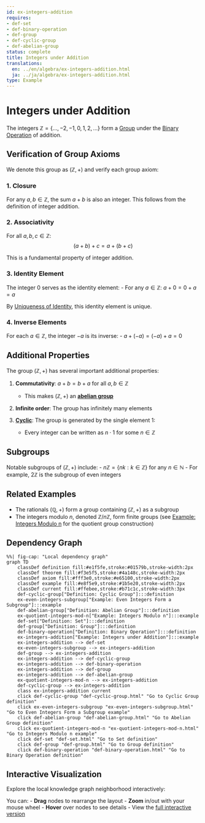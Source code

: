 ```yaml
---
id: ex-integers-addition
requires:
- def-set
- def-binary-operation
- def-group
- def-cyclic-group
- def-abelian-group
status: complete
title: Integers under Addition
translations:
  en: ../en/algebra/ex-integers-addition.html
  ja: ../ja/algebra/ex-integers-addition.html
type: Example
---
```


# Integers under Addition {#ex-integers-addition}

The integers $\mathbb{Z} = \{\ldots, -2, -1, 0, 1, 2, \ldots\}$ form a [Group](def-group.qmd) under the [Binary Operation](def-binary-operation.qmd) of addition.

## Verification of Group Axioms

We denote this group as $(\mathbb{Z}, +)$ and verify each group axiom:

### 1. Closure

For any $a, b \in \mathbb{Z}$, the sum $a + b$ is also an integer. This follows from the definition of integer addition.

### 2. Associativity

For all $a, b, c \in \mathbb{Z}$:
$$(a + b) + c = a + (b + c)$$

This is a fundamental property of integer addition.

### 3. Identity Element

The integer $0$ serves as the identity element:
- For any $a \in \mathbb{Z}$: $a + 0 = 0 + a = a$

By [Uniqueness of Identity](thm-unique-identity.qmd), this identity element is unique.

### 4. Inverse Elements

For each $a \in \mathbb{Z}$, the integer $-a$ is its inverse:
- $a + (-a) = (-a) + a = 0$

## Additional Properties

The group $(\mathbb{Z}, +)$ has several important additional properties:

1. **Commutativity**: $a + b = b + a$ for all $a, b \in \mathbb{Z}$
   - This makes $(\mathbb{Z}, +)$ an **[abelian group](def-abelian-group.qmd)**

2. **Infinite order**: The group has infinitely many elements

3. **[Cyclic](def-cyclic-group.qmd)**: The group is generated by the single element $1$:
   - Every integer can be written as $n \cdot 1$ for some $n \in \mathbb{Z}$

## Subgroups

Notable subgroups of $(\mathbb{Z}, +)$ include:
- $n\mathbb{Z} = \{nk : k \in \mathbb{Z}\}$ for any $n \in \mathbb{N}$
- For example, $2\mathbb{Z}$ is the subgroup of even integers

## Related Examples

- The rationals $(\mathbb{Q}, +)$ form a group containing $(\mathbb{Z}, +)$ as a subgroup
- The integers modulo $n$, denoted $\mathbb{Z}/n\mathbb{Z}$, form finite groups (see [Example: Integers Modulo n](ex-quotient-integers-mod-n.qmd) for the quotient group construction)

## Dependency Graph

```mermaid
%%| fig-cap: "Local dependency graph"
graph TD
    classDef definition fill:#e1f5fe,stroke:#01579b,stroke-width:2px
    classDef theorem fill:#f3e5f5,stroke:#4a148c,stroke-width:2px
    classDef axiom fill:#fff3e0,stroke:#e65100,stroke-width:2px
    classDef example fill:#e8f5e9,stroke:#1b5e20,stroke-width:2px
    classDef current fill:#ffebee,stroke:#b71c1c,stroke-width:3px
    def-cyclic-group["Definition: Cyclic Group"]:::definition
    ex-even-integers-subgroup["Example: Even Integers Form a Subgroup"]:::example
    def-abelian-group["Definition: Abelian Group"]:::definition
    ex-quotient-integers-mod-n["Example: Integers Modulo n"]:::example
    def-set["Definition: Set"]:::definition
    def-group["Definition: Group"]:::definition
    def-binary-operation["Definition: Binary Operation"]:::definition
    ex-integers-addition["Example: Integers under Addition"]:::example
    ex-integers-addition --> def-set
    ex-even-integers-subgroup --> ex-integers-addition
    def-group --> ex-integers-addition
    ex-integers-addition --> def-cyclic-group
    ex-integers-addition --> def-binary-operation
    ex-integers-addition --> def-group
    ex-integers-addition --> def-abelian-group
    ex-quotient-integers-mod-n --> ex-integers-addition
    def-cyclic-group --> ex-integers-addition
    class ex-integers-addition current
    click def-cyclic-group "def-cyclic-group.html" "Go to Cyclic Group definition"
    click ex-even-integers-subgroup "ex-even-integers-subgroup.html" "Go to Even Integers Form a Subgroup example"
    click def-abelian-group "def-abelian-group.html" "Go to Abelian Group definition"
    click ex-quotient-integers-mod-n "ex-quotient-integers-mod-n.html" "Go to Integers Modulo n example"
    click def-set "def-set.html" "Go to Set definition"
    click def-group "def-group.html" "Go to Group definition"
    click def-binary-operation "def-binary-operation.html" "Go to Binary Operation definition"
```

## Interactive Visualization

Explore the local knowledge graph neighborhood interactively:

::: {.graph-viz data-id="ex-integers-addition" data-width="700" data-height="500"}
:::

You can:
- **Drag** nodes to rearrange the layout
- **Zoom** in/out with your mouse wheel
- **Hover** over nodes to see details
- View the [full interactive version](../../output/interactive/en/ex-integers-addition.html){target="_blank"}
